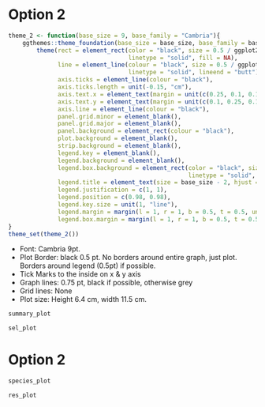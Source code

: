 
# Option 2

```r
theme_2 <- function(base_size = 9, base_family = "Cambria"){
    ggthemes::theme_foundation(base_size = base_size, base_family = base_family) %+replace%
        theme(rect = element_rect(color = "black", size = 0.5 / ggplot2::.pt, # 0.5 pt to mm
                                  linetype = "solid", fill = NA),
              line = element_line(colour = "black", size = 0.5 / ggplot2::.pt,
                                  linetype = "solid", lineend = "butt"),
              axis.ticks = element_line(colour = "black"),
              axis.ticks.length = unit(-0.15, "cm"),
              axis.text.x = element_text(margin = unit(c(0.25, 0.1, 0.1, 0.1), "cm")),
              axis.text.y = element_text(margin = unit(c(0.1, 0.25, 0.1, 0.1), "cm"), hjust = 1),
              axis.line = element_line(colour = "black"),
              panel.grid.minor = element_blank(),
              panel.grid.major = element_blank(),
              panel.background = element_rect(colour = "black"),
              plot.background = element_blank(),
              strip.background = element_blank(),
              legend.key = element_blank(),
              legend.background = element_blank(),
              legend.box.background = element_rect(color = "black", size = 0.5 / ggplot2::.pt, # 0.5 pt to mm
                                                   linetype = "solid", fill = NA),
              legend.title = element_text(size = base_size - 2, hjust = 0),
              legend.justification = c(1, 1),
              legend.position = c(0.98, 0.98),
              legend.key.size = unit(1, "line"),
              legend.margin = margin(l = 1, r = 1, b = 0.5, t = 0.5, unit = "mm"),
              legend.box.margin = margin(l = 1, r = 1, b = 0.5, t = 0.5, unit = "mm"))
}
theme_set(theme_2())
```


- Font: Cambria 9pt.
- Plot Border: black 0.5 pt. No borders around entire graph, just plot. Borders around legend (0.5pt) if possible.
- Tick Marks to the inside on x & y axis
- Graph lines: 0.75 pt, black if possible, otherwise grey
- Grid lines: None
- Plot size: Height 6.4 cm, width 11.5 cm.

```r
summary_plot
```

```r
sel_plot
```

\pagebreak

# Option 2

```r
species_plot
```

```r
res_plot
```

\pagebreak
